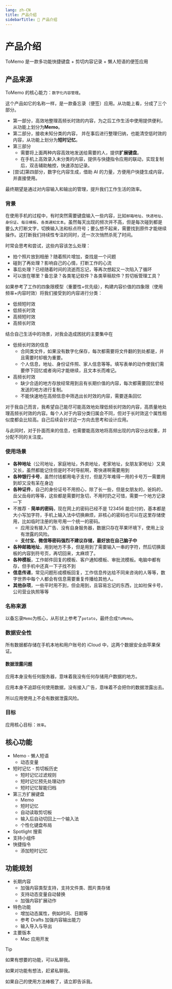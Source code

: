 ```yaml
---
lang: zh-CN
title: 产品介绍
sidebarTitle: 📱 产品介绍
---
```


# 产品介绍

ToMemo 是一款多功能快捷键盘 + 剪切内容记录 + 懒人短语的便签应用

## 产品来源

ToMemo 的核心能力：`数字化内容管理`。

这个产品如它的名称一样，是一款备忘录（便签）应用。从功能上看，分成了三个部分。

- 第一部分，高效地整理高频长时效的内容，为之后工作生活中使用提供便利，从功能上划分为**Memo**。
- 第二部分，接收未知分类的内容， 并在事后进行整理归纳，也能清空低时效的内容，从功能上划分为**短时记忆**。
- 第三部分
  - 需要将上面两种内容高效地发送给需要的人，提供**扩展键盘**。
  - 在手机上高效录入未分类的内容，提供与快捷指令应用的联动，实现复制后，双击辅助触控，快速添加记录。
- [尝试]第四部分，数字化内容生成，借助 AI 的力量，方便用户快捷生成内容，并直接使用。

最终期望是通过对内容输入和输出的管理，提升我们工作生活的效率。

### 背景

在使用手机的过程中，有时突然需要键盘输入一些内容，比如`邮箱地址`、`快递地址`、`身份证`、`每日模板`、`各类通知文本`。虽然每天出现的频次并不高，但是每次碰到都是要么大打断文字，切换输入法和标点符号；要么想不起来，需要找到原件才能继续操作。这打断我们持续性专注的同时，还一次次悄然杀死了时间。

时常会思考和尝试，这些内容该怎么处理：

- 拍个照片放到相册？随着照片增加，查找是一个问题
- 碰到了再处理？影响自己的心情，打断工作的心流
- 事后处理？已经随着时间的流逝而忘记，等再次想起又一次陷入了循环
- 可以放在哪里？备忘录？各类笔记软件？各类草稿软件？剪切板管理工具？

如果参考了工作的四象限模型（重要性+优先级），构建内容价值的四象限（使用频率+内容时效）将我们接受到的内容进行分类：

- 低频短时效
- 低频长时效
- 高频短时效
- 高频长时效

结合自己生活中的场景，对我会造成困扰的主要集中在

- 低频长时效的信息
  - 合同类文件，如果没有数字化保存，每次都需要将文件翻的到处都是，并且需要时却极为重要。
  - 个人信息，地址、身份证件照、家人信息等等。填写表单的动作使我们需要停下回忆或者询问才能继续，且文本长而难记。
- 高频长时效
  - 缺少合适的地方存放经常用到且有长期价值的内容，每次都需要回忆曾经发送的地方进行复制。
  - 不能快速地在高频信息中筛选出长时效的内容，需要逐条回忆

对于我自己而言，我希望自己能尽可能高效地处理低频长时效的内容，高质量地处理高频长时效的内容。每个人对于内容分类归属会不同，但对于长时效这个属性相似度都会比较高。自己后续会针对这一方向去思考和设计应用。

与此同时，对于扑面而来的信息，也需要能高效地将高频出现的内容分出权重，并分配不同的关注度。

### 使用场景

- **各种地址**（公司地址，家庭地址，外卖地址，老家地址，女朋友家地址）又臭又长，虽然都能记住但是时不时导航啊，寄快递啊需要用到
- **各种银行卡号**，虽然付钱都用电子支付，但是万年难得一用的卡号万一需要用到却又没有呆在身边
- **各种证件**，自己的身份证号不用担心，除了长一些，但是女朋友的，爸妈的，岳父岳母的等等，这些都是需要时急切，不用时扔之可惜，需要一个地方记录一下
- 不推荐 - **简单的密码**，现在网上的密码已经不是 123456 能应付的，基本都是大小写加字符，手机上输入法中切换麻烦，非核心的密码也可以在这里存储使用，比如临时注册的账号用一个统一的密码。
  - 应用没有接入广告、没有自身服务器，数据只存在苹果环境下，使用上没有泄露的风险。
  - **支付宝、微信等密码强烈不建议存储，最好放在自己脑子中**
- **各种邮箱地址**，用到地方不多，但是用到了需要输入一串的字符，然后切换面板的内容到符号页，再切回来，太麻烦了。
- **各种模板**，工作邮件回复的模板、客户通知模板、审批流模板。电脑中都有存，但手机中还真一下子找不到
- **信息传递**，常见问题形成模板回复，工作信息传达给不同来咨询的人等等，数字世界中每个人都会有信息需要重复传播给其他人。
- **其他杂项**，一些平时用不到，但会用到，且容易忘记的东西，比如社保卡号，公司营业执照等等

### 名称来源

以备忘录`Memo`为核心，从形状上参考了`potato`，最终合成`ToMemo`。

### 数据安全性

所有数据都存储在手机本地和用户账号的 iCloud 中，这两个数据安全由苹果保证。

#### 数据泄露问题

应用本身没有任何服务器，意味着我没有任何存储用户数据的地方。

应用本身不追踪任何使用数据，没有接入广告，意味着不会把你的数据泄露出去。

所以应用使用上不会有数据泄露风险。

### 目标

应用核心目标：`效率`。

## 核心功能

- Memo - 懒人短语
  - 动态变量
- 短时记忆 - 剪切板历史
  - 短时记忆过滤规则
  - 短时记忆预先处理动作
  - 短时记忆智能归档
- 第三方扩展键盘
  - Memo
  - 短时记忆
  - 自动读取剪切板
  - 输入后自动切回上一个输入法
  - 个性化键盘布局
- Spotlight 搜索
- 支持小组件
- 快捷指令
  - 添加短时记忆

## 功能规划

- 长期内容
  - 加强内容类型支持，支持文件类、图片类存储
  - 支持动态变量自动替换
  - 加强内容扩展动作
- 特色功能
  - 增加动态属性，例如时间、日期等
  - 参考 Drafts 加强内容输出能力
  - 输入导入与导出
- 主要版本
  - Mac 应用开发

> [!TIP]
>
> 如果有想要的功能，可以私聊我。
>
> 如果对功能有想法，赶紧私聊我。
>
> 如果自己的使用方法棒极了，请立即告诉我。
